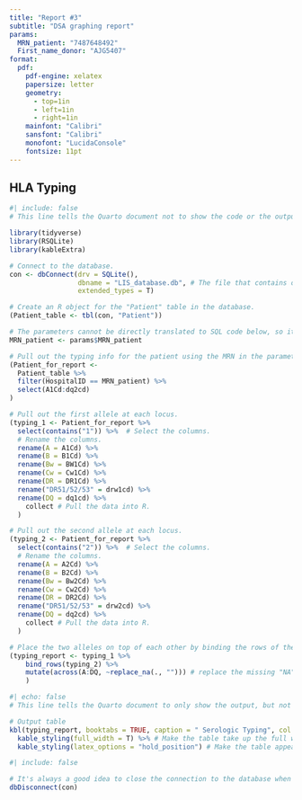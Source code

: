 ```yaml
---
title: "Report #3"
subtitle: "DSA graphing report"
params:
  MRN_patient: "7487648492"
  First_name_donor: "AJG5407"
format:
  pdf:
    pdf-engine: xelatex
    papersize: letter
    geometry:
      - top=1in
      - left=1in
      - right=1in
    mainfont: "Calibri"
    sansfont: "Calibri"
    monofont: "LucidaConsole"
    fontsize: 11pt
---
```


## HLA Typing

```r
#| include: false 
# This line tells the Quarto document not to show the code or the output of this chunk in the final report.

library(tidyverse)
library(RSQLite)
library(kableExtra)

# Connect to the database.
con <- dbConnect(drv = SQLite(), 
                 dbname = "LIS_database.db", # The file that contains our database
                 extended_types = T) 

# Create an R object for the "Patient" table in the database.
(Patient_table <- tbl(con, "Patient")) 

# The parameters cannot be directly translated to SQL code below, so it is first put into an R element here, and that element is called in the code below.
MRN_patient <- params$MRN_patient

# Pull out the typing info for the patient using the MRN in the parameters.
(Patient_for_report <- 
  Patient_table %>% 
  filter(HospitalID == MRN_patient) %>% 
  select(A1Cd:dq2cd)
)

# Pull out the first allele at each locus.
(typing_1 <- Patient_for_report %>% 
  select(contains("1")) %>%  # Select the columns.
  # Rename the columns.
  rename(A = A1Cd) %>% 
  rename(B = B1Cd) %>% 
  rename(Bw = BW1Cd) %>% 
  rename(Cw = Cw1Cd) %>%
  rename(DR = DR1Cd) %>%
  rename("DR51/52/53" = drw1cd) %>% 
  rename(DQ = dq1cd) %>% 
    collect # Pull the data into R.
  )

# Pull out the second allele at each locus.
(typing_2 <- Patient_for_report %>% 
  select(contains("2")) %>%  # Select the columns.
  # Rename the columns.
  rename(A = A2Cd) %>% 
  rename(B = B2Cd) %>% 
  rename(Bw = Bw2Cd) %>% 
  rename(Cw = Cw2Cd) %>%
  rename(DR = DR2Cd) %>%
  rename("DR51/52/53" = drw2cd) %>% 
  rename(DQ = dq2cd) %>% 
    collect # Pull the data into R.
  )

# Place the two alleles on top of each other by binding the rows of the two tables.
(typing_report <- typing_1 %>% 
    bind_rows(typing_2) %>% 
    mutate(across(A:DQ, ~replace_na(., ""))) # replace the missing "NA" values with blank values so it looks nice on the report.
    )
```

```r
#| echo: false
# This line tells the Quarto document to only show the output, but not the code, from this chunk.

# Output table
kbl(typing_report, booktabs = TRUE, caption = " Serologic Typing", col.names = c('A', 'B', 'Bw', 'Cw', 'DR', 'DR5X', 'DQ')) %>% # This passes the table made above to the `kable` package, which will output it nicely for the report.
  kable_styling(full_width = T) %>% # Make the table take up the full width of the page.
  kable_styling(latex_options = "hold_position") # Make the table appear at the top of the page where we want it.
```

```r
#| include: false

# It's always a good idea to close the connection to the database when you're done.
dbDisconnect(con)
```


